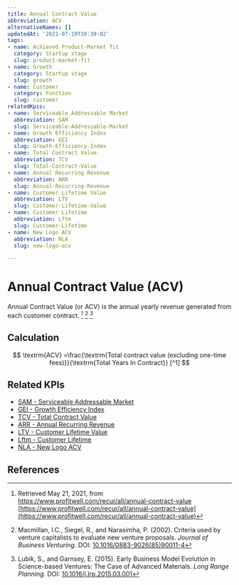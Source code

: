 ```yaml
---
title: Annual Contract Value
abbreviation: ACV
alternativeNames: []
updatedAt: '2021-07-19T20:39:02'
tags:
- name: Achieved Product-Market fit
  category: Startup stage
  slug: product-market-fit
- name: Growth
  category: Startup stage
  slug: growth
- name: Customer
  category: Function
  slug: customer
relatedKpis:
- name: Serviceable Addressable Market
  abbreviation: SAM
  slug: Serviceable-Addressable-Market
- name: Growth Efficiency Index
  abbreviation: GEI
  slug: Growth-Efficiency-Index
- name: Total Contract Value
  abbreviation: TCV
  slug: Total-Contract-Value
- name: Annual Recurring Revenue
  abbreviation: ARR
  slug: Annual-Recurring-Revenue
- name: Customer Lifetime Value
  abbreviation: LTV
  slug: Customer-Lifetime-Value
- name: Customer Lifetime
  abbreviation: Lftm
  slug: Customer-Lifetime
- name: New Logo ACV
  abbreviation: NLA
  slug: new-logo-acv

---
```


# Annual Contract Value (ACV)

Annual Contract Value (or ACV) is the annual yearly revenue generated from each customer contract. [^1] [^2] [^3]

## Calculation

$$
\textrm{ACV} =\frac{\textrm{Total contract value (excluding one-time fees)}}{\textrm{Total Years In Contract}} [^1]
$$



## Related KPIs

- [SAM - Serviceable Addressable Market](/en/kpis/Serviceable-Addressable-Market)
- [GEI - Growth Efficiency Index](/en/kpis/Growth-Efficiency-Index)
- [TCV - Total Contract Value](/en/kpis/Total-Contract-Value)
- [ARR - Annual Recurring Revenue](/en/kpis/Annual-Recurring-Revenue)
- [LTV - Customer Lifetime Value](/en/kpis/Customer-Lifetime-Value)
- [Lftm - Customer Lifetime](/en/kpis/Customer-Lifetime)
- [NLA - New Logo ACV](/en/kpis/new-logo-acv)

## References

[^1]:   Retrieved May 21, 2021, from https://www.profitwell.com/recur/all/annual-contract-value [https://www.profitwell.com/recur/all/annual-contract-value](https://www.profitwell.com/recur/all/annual-contract-value)
[^2]: Macmillan, I.C., Siegel, R., and Narasimha, P. (2002). Criteria used by venture capitalists to evaluate new venture proposals. *Journal of Business Venturing*. DOI: [10.1016/0883-9026(85)90011-4](https://doi.org/10.1016/0883-9026(85)90011-4)
[^3]: Lubik, S., and Garnsey, E. (2015). Early Business Model Evolution in Science-based Ventures: The Case of Advanced Materials. *Long Range Planning*. DOI: [10.1016/j.lrp.2015.03.001](https://doi.org/10.1016/j.lrp.2015.03.001)
[^4]:  Baremetrics. Retrieved May 21, 2021, from https://baremetrics.com/academy/annual-contract-value-acv [https://baremetrics.com/academy/annual-contract-value-acv](https://baremetrics.com/academy/annual-contract-value-acv)
